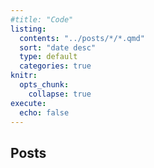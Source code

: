 ```yaml
---
#title: "Code"
listing:
  contents: "../posts/*/*.qmd"
  sort: "date desc"
  type: default
  categories: true
knitr:
  opts_chunk: 
    collapse: true
execute: 
  echo: false
---
```


## Posts
